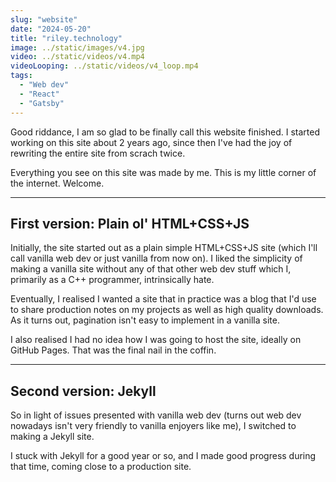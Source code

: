 ```yaml
---
slug: "website"
date: "2024-05-20"
title: "riley.technology"
image: ../static/images/v4.jpg
video: ../static/videos/v4.mp4
videoLooping: ../static/videos/v4_loop.mp4
tags:
  - "Web dev"
  - "React"
  - "Gatsby"
---
```


Good riddance, I am so glad to be finally call this website finished.
I started working on this site about 2 years ago, since then I've had the joy of rewriting the entire site from scrach twice.

Everything you see on this site was made by me. This is my little corner of the internet. Welcome.

---

## First version: Plain ol' HTML+CSS+JS

Initially, the site started out as a plain simple HTML+CSS+JS site (which I'll call vanilla web dev or just vanilla from now on). I liked the simplicity of making a vanilla site without any of that other web dev stuff which I, primarily as a C++ programmer, intrinsically hate.

Eventually, I realised I wanted a site that in practice was a blog that I'd use to share production notes on my projects as well as high quality downloads. As it turns out, pagination isn't easy to implement in a vanilla site.

I also realised I had no idea how I was going to host the site, ideally on GitHub Pages. That was the final nail in the coffin.

---

## Second version: Jekyll

So in light of issues presented with vanilla web dev (turns out web dev nowadays isn't very friendly to vanilla enjoyers like me), I switched to making a Jekyll site.

I stuck with Jekyll for a good year or so, and I made good progress during that time, coming close to a production site.